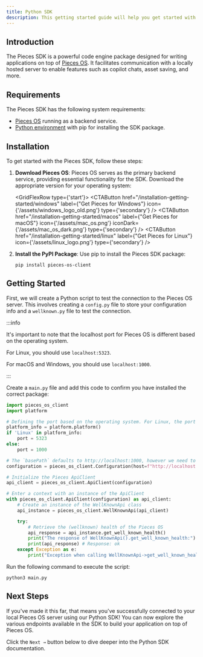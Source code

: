 ```yaml
---
title: Python SDK
description: This getting started guide will help you get started with the Pieces for Developers Python SDK.
---
```



## Introduction
The Pieces SDK is a powerful code engine package designed for writing applications on top of [Pieces OS](/installation-getting-started/what-am-i-installing). It facilitates communication with a locally hosted server to enable features such as copilot chats, asset saving, and more.

## Requirements
The Pieces SDK has the following system requirements:

- [Pieces OS](/installation-getting-started/what-am-i-installing) running as a backend service.
- [Python environment](https://docs.python.org/3/library/venv.html) with pip for installing the SDK package.

## Installation
To get started with the Pieces SDK, follow these steps:

1. **Download Pieces OS**: Pieces OS serves as the primary backend service, providing essential functionality for the SDK. Download the appropriate version for your operating system:

    <GridFlexRow type={'start'}>
      <CTAButton
      href="/installation-getting-started/windows"
      label={"Get Pieces for Windows"}
      icon={'/assets/windows_logo_old.png'}
      type={'secondary'}
      />
      <CTAButton
      href="/installation-getting-started/macos"
      label={"Get Pieces for macOS"}
      icon={'/assets/mac_os.png'}
      iconDark={'/assets/mac_os_dark.png'}
      type={'secondary'}
      />
      <CTAButton
      href="/installation-getting-started/linux"
      label={"Get Pieces for Linux"}
      icon={'/assets/linux_logo.png'}
      type={'secondary'}
      />
    </GridFlexRow>

2. **Install the PyPI Package**: Use pip to install the Pieces SDK package:
    ```shell
    pip install pieces-os-client
    ```

## Getting Started

First, we will create a Python script to test the connection to the Pieces OS server. This involves creating a `config.py` file to store your configuration info and a `wellknown.py` file to test the connection.

:::info

It's important to note that the localhost port for Pieces OS is different based on the operating system.

For Linux, you should use `localhost:5323`.

For macOS and Windows, you should use `localhost:1000`.

:::

Create a `main.py` file and add this code to confirm you have installed the correct package:

```python title="main.py"
import pieces_os_client
import platform

# Defining the port based on the operating system. For Linux, the port is 5323, and for macOS/Windows, the port is 1000.
platform_info = platform.platform()
if 'Linux' in platform_info:
    port = 5323
else:
    port = 1000

# The `basePath` defaults to http://localhost:1000, however we need to change it to the correct port based on the operating system.
configuration = pieces_os_client.Configuration(host=f"http://localhost:{port}")

# Initialize the Pieces ApiClient
api_client = pieces_os_client.ApiClient(configuration)

# Enter a context with an instance of the ApiClient
with pieces_os_client.ApiClient(configuration) as api_client:
    # Create an instance of the WellKnownApi class
    api_instance = pieces_os_client.WellKnownApi(api_client)

    try:
        # Retrieve the (wellknown) health of the Pieces OS
        api_response = api_instance.get_well_known_health()
        print("The response of WellKnownApi().get_well_known_health:")
        print(api_response) # Response: ok
    except Exception as e:
        print("Exception when calling WellKnownApi->get_well_known_health: %s\n" % e)
```

Run the following command to execute the script:

```shell
python3 main.py
```

## Next Steps

If you've made it this far, that means you've successfully connected to your local Pieces OS server using our Python SDK! You can now explore the various endpoints available in the SDK to build your application on top of Pieces OS.

Click the `Next →` button below to dive deeper into the Python SDK documentation.
